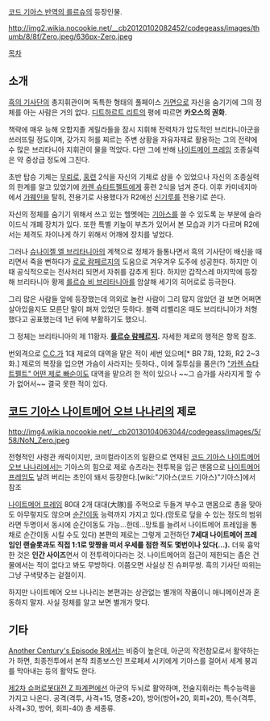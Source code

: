 [[코드 기아스 반역의 를르슈]]의 등장인물.

http://img2.wikia.nocookie.net/__cb20120102082452/codegeass/images/thumb/8/8f/Zero.jpeg/636px-Zero.jpeg

[[목차]]

== 소개 ==
[[흑의 기사단]]의 총지휘관이며 독특한 형태의 풀페이스 [[가면]]으로 자신을 숨기기에 그의 정체를 아는 사람은 거의 없다. [[디트하르트 리트]]의 평에 따르면 '''카오스의 권화'''.

책략에 매우 능해 오합지졸 게릴라들을 잠시 지휘해 전력차가 압도적인 브리타니아군을 쓰러뜨릴 정도이며, 갖가지 허를 찌르는 주변 상황을 자유자재로 활용하는 그의 전략에 수 많은 브리타니아 지휘관이 물을 먹었다. 다만 그에 반해 [[나이트메어 프레임]] 조종실력은 약 중상급 정도에 그친다.

초반 탑승 기체는 [[무뢰]]로, [[홍련]] 2식을 자신의 기체로 삼을 수 있었으나 자신의 조종실력의 한계를 알고 있었기에 [[카렌 슈타트펠트]]에게 홍련 2식을 넘겨 준다. 이후 카미네지마에서 [[가웨인]]을 탈취, 전용기로 사용했다가 R2에선 [[신기루]]를 전용기로 쓴다.

자신의 정체를 숨기기 위해서 쓰고 있는 헬멧에는 [[기아스]]를 쓸 수 있도록 눈 부분에 슬라이드식 개폐 장치가 있다. 또한 특별 키높이 부츠가 있어서 본 모습과 키가 다르며 R2에서는 체격도 차이나게 하기 위해서 어깨에 장치를 넣었다.

그러나 [[슈나이젤 엘 브리타니아]]의 계책으로 정체가 들통나면서 흑의 기사단이 배신을 때리면서 죽을 뻔하다가 [[로로 람페르지]]의 도움으로 겨우겨우 도주에 성공한다. 하지만 이 때 공식적으로는 전사처리 되면서 자취를 감추게 된다. 하지만 갑작스레 마지막에 등장해 브리타니아 황제 [[를르슈 비 브리타니아]]를 암살해 세기의 히어로로 등극한다.

그리 많은 사람들 앞에 등장했는데 의외로 놀란 사람이 그리 많지 않았던 걸 보면 어쩌면 살아있을지도 모른단 말이 펴져 있었던 듯하다. 블랙 리벨리온 때도 브리타니아가 처형했다고 공표했는데 1년 뒤에 부활하기도 했으니.

그 정체는 브리타니아의 제 11황자. '''[[를르슈 람페르지]].''' 자세한 제로의 행적은 항목 참조.

번외격으로 [[C.C.]]가 1대 제로의 대역을 맡은 적이 세번 있으며[* BR 7화, 12화, R2 2~3화.] 제로의 복장을 입으면 가슴이 사라지는 듯하다., 이에 질투심을 품은(?) [["카렌 슈타트펠트" 어떤 제로 빠순이]]도 대역을 맡으려 한 적이 있으나 ~~그 슴가를 사라지게 할 수가 없어서~~ 결국 못한 적이 있다.

== [[코드 기아스 나이트메어 오브 나나리]]의 제로 ==
http://img4.wikia.nocookie.net/__cb20130104063044/codegeass/images/5/58/NoN_Zero.jpeg

전형적인 사령관 캐릭이지만, 코미컬라이즈의 일환으로 연재된 [[코드 기아스 나이트메어 오브 나나리]]에서는 기아스의 힘으로 제로 슈츠라는 전투복을 입곤 맨몸으로 [[나이트메어 프레임]]도 날려 버리는 초인이 돼서 등장한다.[wiki:"기아스(코드 기아스)"기아스]에서 참조

[[나이트메어 프레임]] 80대 2개 대대(大隊)를 주먹으로 두들겨 부수고 맨몸으로 총을 맞아도 아무렇지도 않으며 [[순간이동]] 능력까지 가지고 있다.(망토로 덮을 수 있는 정도의 범위라면 두명이서 동시에 순간이동도 가능…한데…망토를 늘려서 나이트메어 프레임을 통채로 순간이동 시킬 수도 있다) 본편의 제로는 그렇게 고전하던 '''7세대 나이트메어 프레임인 랜슬롯과도 직접 1:1로 맞짱을 떠서 우세를 점한 적도 몇번이나 있다(…).''' 더욱 흉악한 것은 '''인간 사이즈'''면서 이 전투력이다라는 것. 나이트메어의 접근이 제한되는 좁은 건물에서는 적이 없다고 봐도 무방하다. 이쯤오면 사실상 진 슈퍼무쌍. 흑의 기사단 따위는 그냥 구색맞추는 겉절이지.

하지만 나이트메어 오브 나나리는 본편과는 상관없는 별개의 작품이니 애니메이션과 혼동하지 말자. 사실 정체를 알고 보면 별개가 맞다.

== 기타 ==
[[Another Century's Episode R]]에서는 비중이 높은데, 아군의 작전참모로서 활약하는가 하면, 최종전투에서 본작 최종보스인 프로페셔 시키에게 기아스를 걸어서 세계 붕괴를 막아내는 등의 활약도 한다.

[[제2차 슈퍼로봇대전 Z 파계편]]에선 아군의 두뇌로 활약하며, 전술지휘라는 특수능력을 가지고 나온다. 공격(격투, 사격+15, 명중+20), 방어(방어+20, 회피+20), 특수(격투, 사격+30, 방어, 회피-40) 총 세종류.
